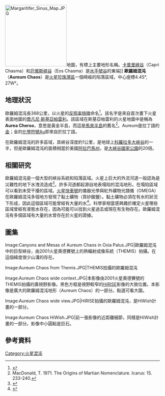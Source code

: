{{coord|4.4|S|27|W|globe:Mars_scale:100000|display=title|name=歐羅姆混沌（Aureum Chaos）}}
[[File:Margaritifer_Sinus_Map.JPG|200px]]地圖，有標上主要地形名稱。[[卡普里峽谷|卡普里峽谷]]（Capri Chasma）和[[厄俄斯峽谷|厄俄斯峽谷]]（Eos Chasma）是[[水手號谷|水手號谷]]的東端]]
'''歐羅姆混沌'''（'''Aureum Chaos'''）是[[火星|火星]][[珍珠灣區|珍珠灣區]]一個崎嶇的陷落區域，中心座標4.4S°, 27W°。

==地理狀況==
歐羅姆混沌長368公里，以火星的[[火星反照率特徵列表|反照率特徵]]命名<ref>{{Cite web |url=http://planetarynames.wr.usgs.gov/ |title=存档副本 |accessdate=2020-09-11 |archive-date=2019-12-13 |archive-url=https://web.archive.org/web/20191213141228/https://planetarynames.wr.usgs.gov/ |dead-url=no }}</ref>。該名字是來自首次畫下火星表面地圖的[[喬凡尼·斯基亞帕雷利|喬凡尼·斯基亞帕雷利]]。該區域在斯基亞帕雷利的火星地圖中是稱為'''Aurea Cherso'''，意思是黃金半島，而這是[[馬來半島|馬來半島]]的舊名<ref>MacDonald, T.  1971. The Origins of Martian Nomenclature.  Icarus: 15. 233-240.</ref>。Aureum是拉丁語的[[金|金]]；金的[[化學符號|化學符號]]Au即來自於拉丁語。

在歐羅姆混沌的許多區域，其峽谷深度約1公里，是地球上[[科羅拉多大峽谷|科羅拉多大峽谷]]的一半，但是歐羅姆混沌的面積相當於美國[[阿拉巴馬州|阿拉巴馬州]]，是[[大峽谷國家公園|大峽谷國家公園]]的20倍。

== 相關研究 ==
歐羅姆混沌是一個大型的峽谷系統和陷落區域。火星上巨大的外流河道一般認為是災難性的地下水洩流造成<ref>{{Cite web |url=http://hirise.lpl.arizona.edu/ESP_016869_1775 |title=存档副本 |accessdate=2012-01-08 |archive-date=2016-10-03 |archive-url=https://web.archive.org/web/20161003114747/http://hirise.lpl.arizona.edu/ESP_016869_1775 |dead-url=no }}</ref>。許多河道都起源自地表塌陷的混沌地形。在塌陷區域可以看到未受干擾的區域。[[火星快車號|火星快車號]]的儀器光學與紅外礦物光譜儀（OMEGA）在歐羅姆混沌多個地方發現了黏土礦物（頁矽酸鹽）。黏土礦物必須在有水的狀況下形成，因此這個區域可能曾經有大量的水<ref>{{cite web |url=http://hirise.lpl.arizona.edu/PSP_0040261765 |title=存档副本 |accessdate=2009-02-15 |deadurl=yes |archiveurl=https://archive.is/20110928232923/http://hirise.lpl.arizona.edu/PSP_0040261765 |archivedate=2011-09-28 }}</ref>。科學家相當感興趣於確定火星哪些區域曾經有液態水存在，因為可能可以找到火星過去或現在有生物存在。歐羅姆混沌有多個區域有大量的水曾存在於火星的證據。

==圖集==
<gallery>
Image:Canyons and Mesas of Aureum Chaos in Oxia Palus.JPG|歐羅姆混沌中的巨型峽谷，由2001火星奧德賽號上的熱輻射成像系統（THEMIS）拍攝。在這個緯度很少山溝的存在。

Image:Aureum Chaos from Themis.JPG|THEMIS拍攝的歐羅姆混沌

Image:Aureum Chaos wide context.JPG|本影像由2001火星奧德賽號的THEMIS拍攝的廣視野影像。黑色方框是視野較窄的[[高解析度成像科學設備|HiRISE]]影像的大致位置。本影像是廣大的歐羅姆混沌地形（Aureum Chaos）的一部分。點選可看大圖。

Image:Aureum Chaos wide view.JPG|HiRISE拍攝的歐羅姆混沌，是HiWish計畫的一部分。

Image:Aureum Chaos HiWish.JPG|前一張影像的近距離細節，同樣是HiWish計畫的一部分。影像中小圓點是巨石。

</gallery>

==參考資料==
{{reflist}}

[[Category:火星混沌|Category:火星混沌]]

{{火星}}